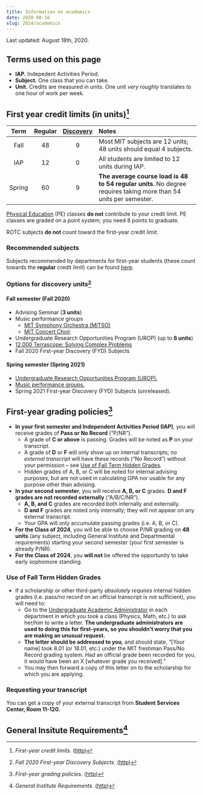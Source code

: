 ```yaml
---
title: Information on academics
date: 2020-08-18
slug: 2024/academics
---
```


Last updated: August 18th, 2020.

## Terms used on this page
* **IAP.** Indepedent Activities Period.
* **Subject.** One class that you can take.
* **Unit.** Credits are measured in units. One unit _very roughly_ translates to one hour of work per week.

## First year credit limits (in units)[^creditlimits]
|Term|Regular|[Discovery](#discovery)|Notes|
|:--:|:-----:|:---------------------:|:----|
|Fall|48|9|Most MIT subjects are 12 units; 48 units should equal 4 subjects.|
|IAP|12|0|All students are limited to 12 units during IAP.|
|Spring|60|9|**The average course load is 48 to 54 regular units.** No degree requires taking more than 54 units per semester.|

[Physical Education](https://physicaleducationandwellness.mit.edu/event/quarter-1-registration-3/) (PE) classes **do not** contribute to your credit limit. PE classes are graded on a point system; you need 8 points to graduate.

ROTC subjects **do not** count toward the first-year credit limit.

### Recommended subjects
Subjects recommended by departments for first-year students (these count towards the **regular** credit limit) can be found [here](https://firstyear.mit.edu/node/8387).

### <a name="discovery"></a>Options for discovery units[^fyd]
#### Fall semester (Fall 2020)

* Advising Seminar (**3 units**)
* Music performance groups
  * [MIT Symphony Orchestra (MITSO)](http://mta.mit.edu/music/performance/mit-symphony-orchestra)
  * [MIT Concert Choir](http://mta.mit.edu/music/performance/mit-concert-choir)
* Undergraduate Research Opportunities Program (UROP) (up to <b>6 units</b>)
* [12.000 Terrascope: Solving Complex Problems](https://terrascope.mit.edu/portfolio_page/12-000/)
* <Link to="/2024/first-year-discovery">Fall 2020 First-year Discovery (FYD) Subjects</Link>

#### Spring semester (Spring 2021)

* [Undergraduate Research Opportunities Program (UROP).](#urop)
* [Music performance groups.](#music)
* Spring 2021 First-year Discovery (FYD) Subjects (unreleased).

## First-year grading policies[^grading]

* **In your first semester and Independent Activities Period (IAP)**, you will receive grades of **Pass or No Record** (&ldquo;P/NR&rdquo;).
  * A grade of **C or above** is passing. Grades will be noted as **P** on your transcript.
  * A grade of **D** or **F** will only show up on internal transcripts; _no external transcript_ will have these records (&ldquo;No Record&rdquo;) without your permission &ndash; see [Use of Fall Term Hidden Grades](#hiddengrades).
  * Hidden grades of A, B, or C will be noted for internal advising purposes, but are not used in calculating GPA nor usable for any purpose other than advising.
* **In your second semester**, you will receive **A, B, or C** grades. **D and F grades are not recorded externally** (&ldquo;A/B/C/NR&rdquo;).
  * **A, B, and C** grades are recorded both internally and externally.
  * **D and F** grades are noted only internally; they will not appear on any external transcript.
  * Your GPA will only accumulate passing grades (i.e. A, B, or C).
* **For the Class of 2024**, you will be able to choose P/NR grading on **48 units** (any subject, including General Institute and Departmental requirements) starting your second semester (your first semester is already P/NR).
* **For the Class of 2024**, you **will not** be offered the opportunity to take early sophomore standing.

### Use of Fall Term Hidden Grades <a name="hiddengrades"></a>
* If a scholarship or other third-party _absolutely requires_ internal hidden grades (i.e. pass/no record on an official transcript is not sufficient), you will need to:
  * Go to the [Undergraduate Academic Administrator](https://registrar.mit.edu/registration-academics/advising-resources-students/academic-administrators-officers) in each department in which you took a class (Physics, Math, etc.) to ask her/him to write a letter. **The undergraduate administrators are used to doing this for first-years, so you shouldn't worry that you are making an unusual request.**
  * **The letter should be addressed to you**, and should state, &ldquo;[Your name] took 8.01 (or 18.01, etc.) under the MIT freshman Pass/No Record grading system. Had an official grade been recorded for you, it would have been an X [whatever grade you received].&rdquo;
  * You may then forward a copy of this letter on to the scholarship for which you are applying.

### Requesting your transcript
You can get a copy of your external transcript from **Student Services Center, Room 11-120.**

## General Insitute Requirements[^girs]

[^girs]: _General Institute Requirements._ ([http](https://firstyear.mit.edu/academics-exploration/general-institute-requirements-girs))
[^creditlimits]: _First-year credit limits._ ([http](https://firstyear.mit.edu/academics-exploration/first-year-credit-limits-grading/first-year-credit-limits))
[^grading]: _First-year grading policies._ ([http](https://firstyear.mit.edu/academics-exploration/first-year-credit-limits-grading/credit-limits-grading-first-year-grading-policies))
[^fyd]: _Fall 2020 First-year Discovery Subjects._ ([http](https://firstyear.mit.edu/node/8388))